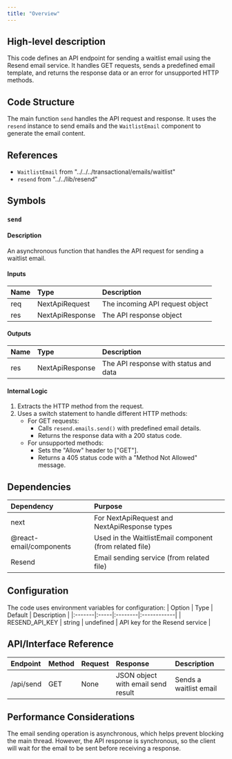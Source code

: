 ```yaml
---
title: "Overview"
---
```


## High-level description
This code defines an API endpoint for sending a waitlist email using the Resend email service. It handles GET requests, sends a predefined email template, and returns the response data or an error for unsupported HTTP methods.

## Code Structure
The main function `send` handles the API request and response. It uses the `resend` instance to send emails and the `WaitlistEmail` component to generate the email content.

## References
- `WaitlistEmail` from "../../../transactional/emails/waitlist"
- `resend` from "../../lib/resend"

## Symbols

### `send`
#### Description
An asynchronous function that handles the API request for sending a waitlist email.

#### Inputs
| Name | Type | Description |
|:-----|:-----|:------------|
| req | NextApiRequest | The incoming API request object |
| res | NextApiResponse | The API response object |

#### Outputs
| Name | Type | Description |
|:-----|:-----|:------------|
| res | NextApiResponse | The API response with status and data |

#### Internal Logic
1. Extracts the HTTP method from the request.
2. Uses a switch statement to handle different HTTP methods:
   - For GET requests:
     - Calls `resend.emails.send()` with predefined email details.
     - Returns the response data with a 200 status code.
   - For unsupported methods:
     - Sets the "Allow" header to ["GET"].
     - Returns a 405 status code with a "Method Not Allowed" message.

## Dependencies
| Dependency | Purpose |
|:-----------|:--------|
| next | For NextApiRequest and NextApiResponse types |
| @react-email/components | Used in the WaitlistEmail component (from related file) |
| Resend | Email sending service (from related file) |

## Configuration
The code uses environment variables for configuration:
| Option | Type | Default | Description |
|:-------|:-----|:--------|:------------|
| RESEND_API_KEY | string | undefined | API key for the Resend service |

## API/Interface Reference
| Endpoint | Method | Request | Response | Description |
|:---------|:-------|:--------|:---------|:------------|
| /api/send | GET | None | JSON object with email send result | Sends a waitlist email |

## Performance Considerations
The email sending operation is asynchronous, which helps prevent blocking the main thread. However, the API response is synchronous, so the client will wait for the email to be sent before receiving a response.